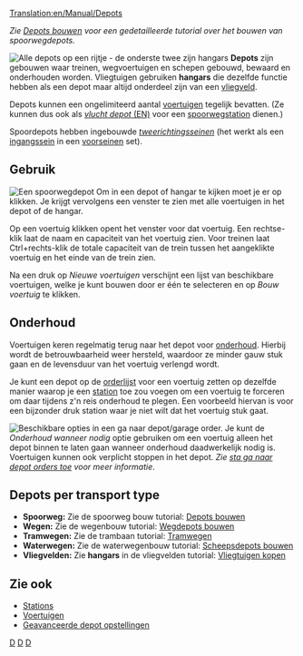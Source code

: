 [[Translation:en/Manual/Depots]]

''Zie [[nl/Manual/Depots bouwen|Depots bouwen]] voor een gedetailleerde tutorial over het bouwen van spoorwegdepots.''

[[File:en/Manual/Depots.png|frame|left|Alle depots op een rijtje - de onderste twee zijn hangars]]
'''Depots''' zijn gebouwen waar treinen, wegvoertuigen en schepen gebouwd, bewaard en onderhouden worden. Vliegtuigen gebruiken '''hangars''' die dezelfde functie hebben als een depot maar altijd onderdeel zijn van een [[nl/Manual/Vliegveld|vliegveld]].

Depots kunnen een ongelimiteerd aantal [[nl/Manual/Voertuigen|voertuigen]] tegelijk bevatten. (Ze kunnen dus ook als [[nl/Manual/Spoorwegstation#escape-depot|''vlucht depot'' (EN)]] voor een [[nl/Manual/Spoorwegstation|spoorwegstation]] dienen.)

Spoordepots hebben ingebouwde [[nl/Manual/Seinen#tweerichtingsseinen|''tweerichtingsseinen'']] (het werkt als een [[nl/Manual/Seinen#ingangssein|ingangssein]] in een [[nl/Manual/Seinen#voorseinen|voorseinen]] set).

==Gebruik==
[[File:en/Manual/RailwayDepotWindow.png|frame|Een spoorwegdepot]]
Om in een depot of hangar te kijken moet je er op klikken. Je krijgt vervolgens een venster te zien met alle voertuigen in het depot of de hangar.

Op een voertuig klikken opent het venster voor dat voertuig. Een rechtse-klik laat de naam en capaciteit van het voertuig zien. Voor treinen laat Ctrl+rechts-klik de totale capaciteit van de trein tussen het aangeklikte voertuig en het einde van de trein zien.

Na een druk op ''Nieuwe voertuigen'' verschijnt een lijst van beschikbare voertuigen, welke je kunt bouwen door er één te selecteren en op ''Bouw voertuig'' te klikken.

==Onderhoud==

Voertuigen keren regelmatig terug naar het depot voor [[nl/Manual/Onderhoud|onderhoud]]. Hierbij wordt de betrouwbaarheid weer hersteld, waardoor ze minder gauw stuk gaan en de levensduur van het voertuig verlengd wordt.

Je kunt een depot op de [[nl/Manual/Orders|orderlijst]] voor een voertuig zetten op dezelfde manier waarop je een [[nl/Manual/Stations|station]] toe zou voegen om een voertuig te forceren om daar tijdens z'n reis onderhoud te plegen. Een voorbeeld hiervan is voor een bijzonder druk station waar je niet wilt dat het voertuig stuk gaat.

[[File:nl/Manual/Ganaardepotorder1.png|frame|right|Beschikbare opties in een ''ga naar depot/garage'' order.]]
Je kunt de ''Onderhoud wanneer nodig'' optie gebruiken om een voertuig alleen het depot binnen te laten gaan wanneer onderhoud daadwerkelijk nodig is. Voertuigen kunnen ook verplicht stoppen in het depot. ''Zie [[nl/Archive/Manual/Settings/Sta ga naar depot orders toe|sta ga naar depot orders toe]] voor meer informatie''.{{en/-right}}

==Depots per transport type==
*'''Spoorweg:''' Zie de spoorweg bouw tutorial: [[nl/Manual/Depots bouwen|Depots bouwen]]
*'''Wegen:''' Zie de wegenbouw tutorial: [[nl/Manual/Bouw garage|Wegdepots bouwen]]
*'''Tramwegen:''' Zie de trambaan tutorial: [[nl/Manual/Tramwegen|Tramwegen]]
*'''Waterwegen:''' Zie de waterwegenbouw tutorial: [[nl/Manual/Bouw dok|Scheepsdepots bouwen]]
*'''Vliegvelden:''' Zie '''hangars''' in de vliegvelden tutorial: [[nl/Manual/Vliegtuigen kopen en verkopen#vliegtuig-bouwen|Vliegtuigen kopen]]

==Zie ook==
*[[nl/Manual/Stations|Stations]]
*[[nl/Manual/Voertuigen|Voertuigen]]
*[[nl/Manual/Depots bouwen#geavanceerde-depot-opstellingen|Geavanceerde depot opstellingen]]

[[Category:nl/Manual/Constructie|D]]
[[Category:nl/Manual/Voertuigen|D]]
[[Category:nl/Manual/Spelen|D]]